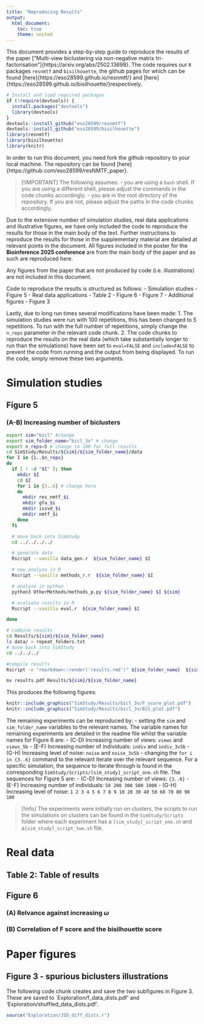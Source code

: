 ```yaml
---
title: "Reproducing Results"
output:
  html_document:
    toc: true
    theme: united
---
```


This document provides a step-by-step guide to reproduce the results of the paper ["Multi-view biclustering via non-negative matrix tri-factorisation"]{https://arxiv.org/abs/2502.13698}. The code requires our `R` packages `resnmtf` and `bisilhouette`, the github pages for which can be found [here]{https://eso28599.github.io/resnmtf/} and [here]{https://eso28599.github.io/bisilhouette/}respectively.

```r
# Install and load required packages
if (!require(devtools)) {
  install.packages("devtools")
  library(devtools)
}
devtools::install_github("eso28599/resnmtf")
devtools::install_github("eso28599/bisilhouette")
library(resnmtf)
library(bisilhouette)
library(knitr)
```

In order to run this document, you need fork the github repository to your local machine. The repository can be found [here]{https://github.com/eso28599/resNMTF_paper}. 

> [!IMPORTANT]  The following assumes:
> -  you are using a `bash` shell. If you are using a different shell, please adjust the commands in the code chunks accordingly.
> - you are in the root directory of the repository. If you are not, please adjust the paths in the code chunks accordingly.

Due to the extensive number of simulation studies, real data applications and illustrative figures, we have only included the code to reproduce the results for those in the main body of the text. Further instructions to reproduce the results for those in the supplementary material are detailed at relevant points in the document. All figures included in the poster for the **Bioinference 2025 conference** are from the main body of the paper and as such are reproduced here.

Any figures from the paper that are not produced by code (i.e. illustrations) are not included in this document. 

Code to reproduce the results is structured as follows:
- Simulation studies
  - Figure 5
- Real data applications
  - Table 2
  - Figure 6
  - Figure 7
- Additional figures
  - Figure 3

Lastly, due to long run times several modifications have been made:
1. The simulation studies were run with 100 repetitions, this has been changed to 5 repetitions. To run with the full number of repetitions, simply change the `n_reps` parameter in the relevant code chunk.
2. The code chunks to reproduce the results on the real data (which take substantially longer to run than the simulations) have been set to `eval=FALSE` and `include=FALSE` to prevent the code from running and the output from being displayed. To run the code, simply remove these two arguments.
 
# Simulation studies

## Figure 5
### (A-B) Increasing number of biclusters
```bash
export sim="bicl" #change 
export sim_folder_name="bicl_3v" # change
export n_reps=5 # change to 100 for full results
cd SimStudy/Results/${sim}/${sim_folder_name}/data 
for I in {1..$n_reps}
do
  if [ ! -d "$I" ]; then
    mkdir $I
    cd $I
    for i in {3..6} # change here 
    do
      mkdir res_nmtf_$i
      mkdir gfa_$i
      mkdir issvd_$i
      mkdir nmtf_$i
    done
  fi

  # move back into SimStudy
  cd ../../../../

  # generate data
  Rscript --vanilla data_gen.r  ${sim_folder_name} $I

  # now analyse in R
  Rscript --vanilla methods_r.r  ${sim_folder_name} $I

  # analyse in python
  python3 OtherMethods/methods_p.py ${sim_folder_name} $I ${sim}

  # evaluate results in R
  Rscript --vanilla eval.r  ${sim_folder_name} $I

done

# combine results
cd Results/${sim}/${sim_folder_name}
ls data/ > repeat_folders.txt
# move back into SimStudy
cd ../../../ 

#compile results
Rscript -e "rmarkdown::render('results.rmd')" ${sim_folder_name}  ${sim_folder_name}/repeat_folders.txt

mv results.pdf Results/${sim}/${sim_folder_name}
```

This produces the following figures:
```r
knitr::include_graphics("SimStudy/Results/bicl_3v/F_score_plot.pdf")
knitr::include_graphics("SimStudy/Results/bicl_3v/BiS_plot.pdf")
```

The remaining experiments can be reproduced by:
- setting the `sim` and `sim_folder_name` variables to the relevant names. The variable names for remaining experiments are detailed in the readme file whilst  the variable names for Figure 6 are:
  - (C-D) Increasing number of views: `views` and `views_5b`
  - (E-F) Increasing number of individuals: `indiv` and `indiv_3v5b` 
  - (G-H) Increasing level of noise: `noise` and `noise_3v5b`
- changing the `for i in {3..6}` command to the relevant iterate over the relevant sequence. For a specific simulation, the sequence to iterate through is found in the corresponding `SimStudy/Scripts/[sim_study]_script_one.sh` file. The sequences for Figure 5 are:
  - (C-D) Increasing number of views: `{3..6}`
  - (E-F) Increasing number of individuals: `50 200 300 500 1000`
  - (G-H) Increasing level of noise: `1 2 3 4 5 6 7 8 9 10 20 30 40 50 60 70 80 90 100`

> [!info] The experiments were initially run on clusters, the scripts to run the simulations on clusters can be found in the `SimStudy/Scripts` folder where each experiment has a `[sim_study]_script_one.sh` and  a`[sim_study]_script_two.sh` file.

# Real data

## Table 2: Table of results

## Figure 6
### (A) Relvance against increasing $\omega$
### (B) Correlation of F score and the bisilhouette score

# Paper figures
## Figure 3 -  spurious biclusters illustrations
The following code chunk creates and save the two subfigures in Figure 3. These are saved to `Exploration/f_data_dists.pdf' and 'Exploration/shuffled_data_dists.pdf'.
```r
source("Exploration/JSD_diff_dists.r")
```

